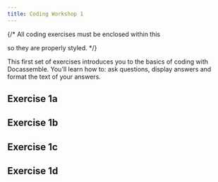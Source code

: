 ```yaml
---
title: Coding Workshop 1
---
```



{/* All coding exercises must be enclosed within this <div> so they are
properly styled. */}
<div id="codexInline">
This first set of exercises introduces you to the basics of coding with Docassemble.
You'll learn how to: ask questions, display answers and format the text of your answers.

## Exercise 1a
<DisplayInlineExercise video={Ex1a_c.video}><Ex1a /></DisplayInlineExercise>

## Exercise 1b
<DisplayInlineExercise video={Ex1b_c.video}><Ex1b /></DisplayInlineExercise>

## Exercise 1c
<DisplayInlineExercise video={Ex1c_c.video}><Ex1c /></DisplayInlineExercise>

## Exercise 1d
<DisplayInlineExercise video={Ex1d_c.video}><Ex1d /></DisplayInlineExercise>

</div>